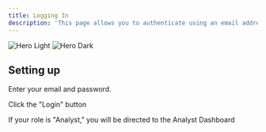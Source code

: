 ```yaml
---
title: Logging In
description: 'This page allows you to authenticate using an email address and password provided by the system administrator' 
---
```


<img
  className="block dark:hidden"
  src="/images/login-page.png"
  alt="Hero Light"
/>
<img
  className="hidden dark:block"
  src="/images/login-page.png"
  alt="Hero Dark"
/>

## Setting up

Enter your email and password.

Click the "Login" button

If your role is "Analyst," you will be directed to the Analyst Dashboard
